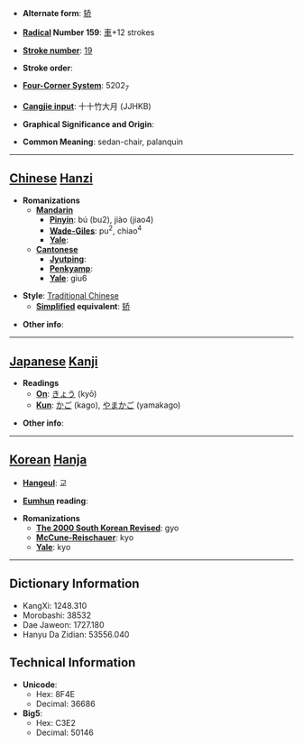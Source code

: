 * '''Alternate form''': [[轿]]

* '''[[Wiktionary:Chinese radical index| Radical]] Number 159''': [[Wiktionary:Chinese radical index 車|車]]+12 strokes

* '''[[Wiktionary:Chinese total strokes index|Stroke number]]''': [[Wiktionary:Chinese total strokes index 19|19]]

* '''Stroke order''': 

* '''[[Wiktionary:Chinese four corner index|Four-Corner System]]''': 5202<sub>7</sub>

* '''[[Wiktionary:Chinese Cangjie index|Cangjie input]]''': 十十竹大月 (JJHKB)

* '''Graphical Significance and Origin''': 

* '''Common Meaning''': sedan-chair, palanquin

----

== [[Chinese]] [[Hanzi]] ==

* '''Romanizations'''
** '''[[Mandarin]]'''
*** '''[[Pinyin]]''': bú (bu2), jiào (jiao4)
*** '''[[Wade-Giles]]''': pu<sup>2</sup>, chiao<sup>4</sup>
*** '''[[Yale]]''': 
** '''[[Cantonese]]'''
*** '''[[Jyutping]]''':
*** '''[[Penkyamp]]''': 
*** '''[[Yale]]''': giu6

* '''Style''': [[Traditional Chinese]] 
** '''[[Simplified Chinese|Simplified]] equivalent''': [[轿]]

* '''Other info''': 

----

== [[Japanese]] [[Kanji]] ==

* '''Readings'''
** '''[[On]]''': [[きょう]] (kyō)
** '''[[Kun]]''': [[かご]] (kago), [[やまかご]] (yamakago)

* '''Other info''':  

----

== [[Korean]] [[Hanja]] ==

* '''[[Hangeul]]''': 교

* '''[[Eumhun]] reading''': 

* '''Romanizations'''
** '''[[The 2000 South Korean Revised Romanization|The 2000 South Korean Revised]]''': gyo
** '''[[McCune-Reischauer]]''': kyo
** '''[[Yale]]''': kyo

----

== Dictionary Information ==

* KangXi: 1248.310
* Morobashi: 38532
* Dae Jaweon: 1727.180
* Hanyu Da Zidian: 53556.040

== Technical Information ==

* '''Unicode''':
** Hex: 8F4E
** Decimal: 36686
* '''Big5''':
** Hex: C3E2
** Decimal: 50146